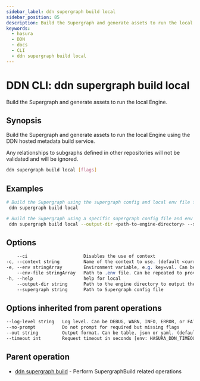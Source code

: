 ```yaml
---
sidebar_label: ddn supergraph build local
sidebar_position: 85
description: Build the Supergraph and generate assets to run the local Engine using the DDN CLI
keywords:
  - hasura
  - DDN
  - docs
  - CLI
  - ddn supergraph build local
---
```


# DDN CLI: ddn supergraph build local

Build the Supergraph and generate assets to run the local Engine.

## Synopsis

Build the Supergraph and generate assets to run the local Engine using the DDN hosted metadata build service.

Any relationships to subgraphs defined in other repositories will not be validated and will be ignored.

```bash
ddn supergraph build local [flags]
```

## Examples

```bash
# Build the Supergraph using the supergraph config and local env file from context and output it to default engine directory i.e. <project-root>/engine/build
 ddn supergraph build local

# Build the Supergraph using a specific supergraph config file and env file and output it to a specific directory
 ddn supergraph build local --output-dir <path-to-engine-directory> --supergraph supergraph.yaml --env-file .env
```

## Options

```sass
    --ci                     Disables the use of context
-c, --context string         Name of the context to use. (default <current_context>)
-e, --env stringArray        Environment variable, e.g. key=val. Can be repeated to provide multiple env vars
    --env-file stringArray   Path to .env file. Can be repeated to provide multiple env files
-h, --help                   help for local
    --output-dir string      Path to the engine directory to output the build artifacts. (defaults to `<project-root>/engine/build)
    --supergraph string      Path to Supergraph config file
```

## Options inherited from parent operations

```sass
--log-level string   Log level. Can be DEBUG, WARN, INFO, ERROR, or FATAL. (default "INFO")
--no-prompt          Do not prompt for required but missing flags
--out string         Output format. Can be table, json or yaml. (default "table")
--timeout int        Request timeout in seconds [env: HASURA_DDN_TIMEOUT] (default 100)
```

## Parent operation

- [ddn supergraph build](/cli/commands/ddn_supergraph_build) - Perform SupergraphBuild related operations
